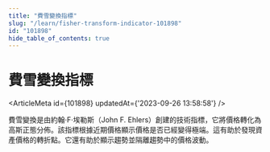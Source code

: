 ```yaml
---
title: "費雪變換指標"
slug: "/learn/fisher-transform-indicator-101898"
id: "101898"
hide_table_of_contents: true
---
```



# 費雪變換指標

<ArticleMeta id={101898} updatedAt={'2023-09-26 13:58:58'} />
<div className='border-solid border-b border-t-0 my-4 border-[var(--ifm-color-gray-300)]' />

費雪變換是由約翰·F·埃勒斯（John F. Ehlers）創建的技術指標，它將價格轉化為高斯正態分佈。該指標根據近期價格顯示價格是否已經變得極端。這有助於發現資產價格的轉折點。它還有助於顯示趨勢並隔離趨勢中的價格波動。
